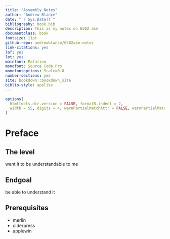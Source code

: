 ```yaml
--- 
title: "Assembly Notes"
author: "Andrew Blance"
date: "`r Sys.Date()`"
bibliography: book.bib
description: This is my notes on 6502 asm
documentclass: book
fontsize: 11pt
github-repo: andrewblance/6502asm-notes
link-citations: yes
lof: yes
lot: yes
mainfont: Palatino
monofont: Source Code Pro
monofontoptions: Scale=0.8
number-sections: yes
site: bookdown::bookdown_site
biblio-style: apalike
---
```


```r
options(
  htmltools.dir.version = FALSE, formatR.indent = 2,
  width = 55, digits = 4, warnPartialMatchAttr = FALSE, warnPartialMatchDollar = FALSE
)
```

# Preface {-}

## The level {-}

want it to be understandable to me

## Endgoal {-}

be able to understand it

## Prerequisites {-}

* merlin
* ciderpress
* applewin

